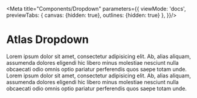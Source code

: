 
<Meta
    title="Components/Dropdown"
    parameters={{
        viewMode: 'docs',
        previewTabs: {
            canvas: {hidden: true},
            outlines: {hidden: true}
        },
    }}/>

# Atlas Dropdown

Lorem ipsum dolor sit amet, consectetur adipisicing elit. Ab, alias aliquam, assumenda dolores eligendi hic libero minus molestiae nesciunt nulla obcaecati odio omnis optio pariatur perferendis quos saepe totam unde.
Lorem ipsum dolor sit amet, consectetur adipisicing elit. Ab, alias aliquam, assumenda dolores eligendi hic libero minus molestiae nesciunt nulla obcaecati odio omnis optio pariatur perferendis quos saepe totam unde.
